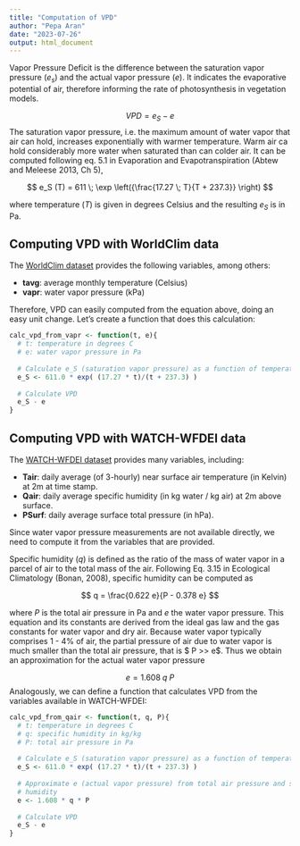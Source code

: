 ```yaml
---
title: "Computation of VPD"
author: "Pepa Aran"
date: "2023-07-26"
output: html_document
---
```


Vapor Pressure Deficit is the difference between the saturation vapor pressure ($e_s$) and the actual vapor pressure ($e$). It indicates the evaporative potential of air, therefore informing the rate of photosynthesis in vegetation models.

$$ VPD = e_S - e $$
The saturation vapor pressure, i.e. the maximum amount of water vapor that air can hold, increases exponentially with warmer temperature. Warm air ca hold considerably more water when saturated than can colder air. It can be computed following eq. 5.1 in Evaporation and Evapotranspiration (Abtew and Meleese 2013, Ch 5),

$$ e_S (T) = 611 \; \exp \left({\frac{17.27 \; T}{T + 237.3}} \right) $$

where temperature ($T$) is given in degrees Celsius and the resulting $e_S$ is in Pa.

## Computing VPD with WorldClim data

The [WorldClim dataset](https://www.worldclim.org/data/worldclim21.html) provides the following variables, among others:

- **tavg**: average monthly temperature (Celsius)
- **vapr**: water vapor pressure (kPa)

Therefore, VPD can easily computed from the equation above, doing an easy unit change. Let's create a function that does this calculation:
```r
calc_vpd_from_vapr <- function(t, e){
  # t: temperature in degrees C
  # e: water vapor pressure in Pa
  
  # Calculate e_S (saturation vapor pressure) as a function of temperature
  e_S <- 611.0 * exp( (17.27 * t)/(t + 237.3) )
  
  # Calculate VPD
  e_S - e
}
```

## Computing VPD with WATCH-WFDEI data

The [WATCH-WFDEI dataset](https://agupubs.onlinelibrary.wiley.com/doi/full/10.1002/2014WR015638) provides many variables, including:

- **Tair**: daily average (of 3-hourly) near surface air temperature (in Kelvin) at 2m at time stamp.
- **Qair**: daily average specific humidity (in kg water / kg air) at 2m above surface.
- **PSurf**: daily average surface total pressure (in hPa).

Since water vapor pressure measurements are not available directly, we need to compute it from the variables that are provided.

Specific humidity ($q$) is defined as the ratio of the mass of water vapor in a parcel of air to the total mass of the air. Following Eq. 3.15 in Ecological Climatology (Bonan, 2008), specific humidity can be computed as

$$ q = \frac{0.622 e}{P - 0.378 e} $$

where $P$ is the total air pressure in Pa and $e$ the water vapor pressure. This equation and its constants are derived from the ideal gas law and the gas constants for water vapor and dry air. Because water vapor typically comprises 1 - 4\% of air, the partial pressure of air due to water vapor is much smaller than the total air pressure, that is $ P >> e$. Thus we obtain an approximation for the actual water vapor pressure

$$ e = 1.608 \; q \; P $$
Analogously, we can define a function that calculates VPD from the variables available in WATCH-WFDEI:
```r
calc_vpd_from_qair <- function(t, q, P){
  # t: temperature in degrees C
  # q: specific humidity in kg/kg
  # P: total air pressure in Pa
  
  # Calculate e_S (saturation vapor pressure) as a function of temperature
  e_S <- 611.0 * exp( (17.27 * t)/(t + 237.3) )
  
  # Approximate e (actual vapor pressure) from total air pressure and specific
  # humidity
  e <- 1.608 * q * P
  
  # Calculate VPD
  e_S - e
}
```










